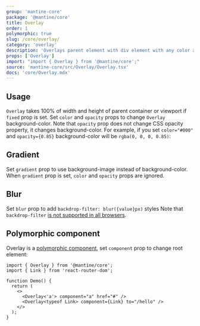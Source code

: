 ```yaml
---
group: 'mantine-core'
package: '@mantine/core'
title: Overlay
order: 1
polymorphic: true
slug: /core/overlay/
category: 'overlay'
description: 'Overlays parent element with div element with any color and opacity'
props: ['Overlay']
import: "import { Overlay } from '@mantine/core';"
source: 'mantine-core/src/Overlay/Overlay.tsx'
docs: 'core/Overlay.mdx'
---
```



## Usage

`Overlay` takes 100% of width and height of parent container or viewport if `fixed` prop is set.
Set `color` and `opacity` props to change `Overlay` background-color. Note that `opacity` prop
does not change CSS opacity property, it changes background-color. For example, if you set
`color="#000"` and `opacity={0.85}` background-color will be `rgba(0, 0, 0, 0.85)`:

<Demo data={OverlayDemos.usage} />

## Gradient

Set `gradient` prop to use background-image instead of background-color. When `gradient` prop is set,
`color` and `opacity` props are ignored.

<Demo data={OverlayDemos.gradient} />

## Blur

Set `blur` prop to add `backdrop-filter: blur({value}px)` styles
Note that `backdrop-filter` [is not supported in all browsers](https://caniuse.com/css-backdrop-filter).

<Demo data={OverlayDemos.blur} />

## Polymorphic component

Overlay is a [polymorphic component](/guides/polymorphic/), set `component` prop to change root element:

```tsx
import { Overlay } from '@mantine/core';
import { Link } from 'react-router-dom';

function Demo() {
  return (
    <>
      <Overlay<'a'> component="a" href="#" />
      <Overlay<typeof Link> component={Link} to="/hello" />
    </>
  );
}
```
